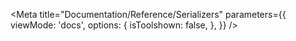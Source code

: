 


<Meta
    title="Documentation/Reference/Serializers"
    parameters={{
        viewMode: 'docs',
        options: {
            isToolshown: false,
        },
    }}
/>

<MarkdownRenderer markdown={rawSerializers} />
